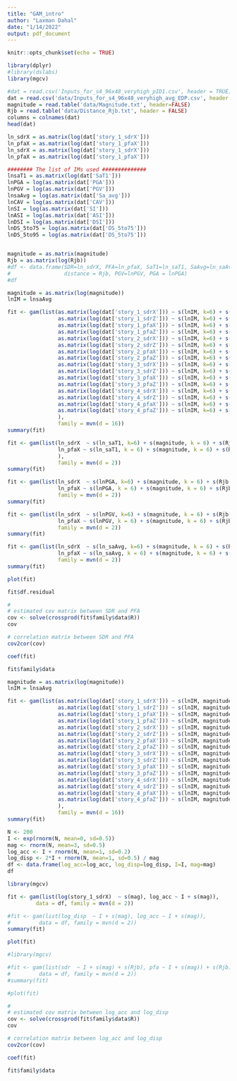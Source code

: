 ```yaml
---
title: "GAM_intro"
author: "Laxman Dahal"
date: "1/14/2022"
output: pdf_document
---
```


```r
knitr::opts_chunk$set(echo = TRUE)
```

```r
library(dplyr)
#library(dslabs)
library(mgcv)

```

```r
#dat = read.csv('Inputs_for_s4_96x48_veryhigh_pID1.csv', header = TRUE)
dat = read.csv('data/Inputs_for_s4_96x48_veryhigh_avg_EDP.csv', header = TRUE)
magnitude = read.table('data/Magnitude.txt', header=FALSE)
Rjb = read.table('data/Distance_Rjb.txt', header = FALSE)
columns = colnames(dat)
head(dat)
```


```r
ln_sdrX = as.matrix(log(dat['story_1_sdrX']))
ln_pfaX = as.matrix(log(dat['story_1_pfaX']))
ln_sdrX = as.matrix(log(dat['story_1_sdrX']))
ln_pfaX = as.matrix(log(dat['story_1_pfaX']))

######## The list of IMs used ##############
lnsaT1 = as.matrix(log(dat['SaT1']))
lnPGA = log(as.matrix(dat['PGA']))
lnPGV = log(as.matrix(dat['PGV']))
lnsaAvg = log(as.matrix(dat['Sa_avg']))
lnCAV = log(as.matrix(dat['CAV']))
lnSI = log(as.matrix(dat['SI']))
lnASI = log(as.matrix(dat['ASI']))
lnDSI = log(as.matrix(dat['DSI']))
lnDS_5to75 = log(as.matrix(dat['DS_5to75']))
lnDS_5to95 = log(as.matrix(dat['DS_5to75']))


magnitude = as.matrix(magnitude)
Rjb = as.matrix(log(Rjb))
#df <- data.frame(SDR=ln_sdrX, PFA=ln_pfaX, SaT1=ln_saT1, SaAvg=ln_saAvg, magnitude=magnitude, 
#                 distance = Rjb, PGV=lnPGV, PGA = lnPGA)
#df
```

```r
magnitude = as.matrix(log(magnitude))
lnIM = lnsaAvg

fit <- gam(list(as.matrix(log(dat['story_1_sdrX'])) ~ s(lnIM, k=6) + s(magnitude, k=6) + s(Rjb, k=6),
                as.matrix(log(dat['story_1_sdrZ'])) ~ s(lnIM, k=6) + s(magnitude, k=6) + s(Rjb, k=6),
                as.matrix(log(dat['story_1_pfaX'])) ~ s(lnIM, k=6) + s(magnitude, k=6) + s(Rjb, k=6),
                as.matrix(log(dat['story_1_pfaZ'])) ~ s(lnIM, k=6) + s(magnitude, k=6) + s(Rjb, k=6),
                as.matrix(log(dat['story_2_sdrX'])) ~ s(lnIM, k=6) + s(magnitude, k=6) + s(Rjb, k=6),
                as.matrix(log(dat['story_2_sdrZ'])) ~ s(lnIM, k=6) + s(magnitude, k=6) + s(Rjb, k=6),
                as.matrix(log(dat['story_2_pfaX'])) ~ s(lnIM, k=6) + s(magnitude, k=6) + s(Rjb, k=6),
                as.matrix(log(dat['story_2_pfaZ'])) ~ s(lnIM, k=6) + s(magnitude, k=6) + s(Rjb, k=6),
                as.matrix(log(dat['story_3_sdrX'])) ~ s(lnIM, k=6) + s(magnitude, k=6) + s(Rjb, k=6),
                as.matrix(log(dat['story_3_sdrZ'])) ~ s(lnIM, k=6) + s(magnitude, k=6) + s(Rjb, k=6),
                as.matrix(log(dat['story_3_pfaX'])) ~ s(lnIM, k=6) + s(magnitude, k=6) + s(Rjb, k=6),
                as.matrix(log(dat['story_3_pfaZ'])) ~ s(lnIM, k=6) + s(magnitude, k=6) + s(Rjb, k=6),
                as.matrix(log(dat['story_4_sdrX'])) ~ s(lnIM, k=6) + s(magnitude, k=6) + s(Rjb, k=6),
                as.matrix(log(dat['story_4_sdrZ'])) ~ s(lnIM, k=6) + s(magnitude, k=6) + s(Rjb, k=6), 
                as.matrix(log(dat['story_4_pfaX'])) ~ s(lnIM, k=6) + s(magnitude, k=6) + s(Rjb, k=6),
                as.matrix(log(dat['story_4_pfaZ'])) ~ s(lnIM, k=6) + s(magnitude, k=6) + s(Rjb, k=6)
                ),
                family = mvn(d = 16))
summary(fit)
```

```r

fit <- gam(list(ln_sdrX  ~ s(ln_saT1, k=6) + s(magnitude, k = 6) + s(Rjb, k = 6), 
                ln_pfaX ~ s(ln_saT1, k = 6) + s(magnitude, k = 6) + s(Rjb, k = 6)
                ),
                family = mvn(d = 2))
summary(fit)
```


```r


fit <- gam(list(ln_sdrX  ~ s(lnPGA, k=6) + s(magnitude, k = 6) + s(Rjb, k = 6), 
                ln_pfaX ~ s(lnPGA, k = 6) + s(magnitude, k = 6) + s(Rjb, k = 6)),
                family = mvn(d = 2))
summary(fit)
```

```r


fit <- gam(list(ln_sdrX  ~ s(lnPGV, k=6) + s(magnitude, k = 6) + s(Rjb, k = 6), 
                ln_pfaX ~ s(lnPGV, k = 6) + s(magnitude, k = 6) + s(Rjb, k = 6)),
                family = mvn(d = 2))
summary(fit)
```

```r


fit <- gam(list(ln_sdrX  ~ s(ln_saAvg, k=6) + s(magnitude, k = 6) + s(Rjb, k = 6), 
                ln_pfaX ~ s(ln_saAvg, k = 6) + s(magnitude, k = 6) + s(Rjb, k = 6)),
                family = mvn(d = 2))
summary(fit)
```


```r
plot(fit)
```

```r
fit$df.residual
```

```r
#
# estimated cov matrix between SDR and PFA
cov <- solve(crossprod(fit$family$data$R))
cov
```

```r
# correlation matrix between SDR and PFA
cov2cor(cov)
```


```r
coef(fit)
```


```r
fit$family$data
```

```r
magnitude = as.matrix(log(magnitude))
lnIM = lnsaAvg

fit <- gam(list(as.matrix(log(dat['story_1_sdrX'])) ~ s(lnIM, magnitude, k=6) + s(lnIM, Rjb, k=6),
                as.matrix(log(dat['story_1_sdrZ'])) ~ s(lnIM, magnitude, k=6) + s(lnIM, Rjb, k=6),
                as.matrix(log(dat['story_1_pfaX'])) ~ s(lnIM, magnitude, k=6) + s(lnIM, Rjb, k=6),
                as.matrix(log(dat['story_1_pfaZ'])) ~ s(lnIM, magnitude, k=6) + s(lnIM, Rjb, k=6),
                as.matrix(log(dat['story_2_sdrX'])) ~ s(lnIM, magnitude, k=6) + s(lnIM, Rjb, k=6),
                as.matrix(log(dat['story_2_sdrZ'])) ~ s(lnIM, magnitude, k=6) + s(lnIM, Rjb, k=6),
                as.matrix(log(dat['story_2_pfaX'])) ~ s(lnIM, magnitude, k=6) + s(lnIM, Rjb, k=6),
                as.matrix(log(dat['story_2_pfaZ'])) ~ s(lnIM, magnitude, k=6) + s(lnIM, Rjb, k=6),
                as.matrix(log(dat['story_3_sdrX'])) ~ s(lnIM, magnitude, k=6) + s(lnIM, Rjb, k=6),
                as.matrix(log(dat['story_3_sdrZ'])) ~ s(lnIM, magnitude, k=6) + s(lnIM, Rjb, k=6),
                as.matrix(log(dat['story_3_pfaX'])) ~ s(lnIM, magnitude, k=6) + s(lnIM, Rjb, k=6),
                as.matrix(log(dat['story_3_pfaZ'])) ~ s(lnIM, magnitude, k=6) + s(lnIM, Rjb, k=6),
                as.matrix(log(dat['story_4_sdrX'])) ~ s(lnIM, magnitude, k=6) + s(lnIM, Rjb, k=6),
                as.matrix(log(dat['story_4_sdrZ'])) ~ s(lnIM, magnitude, k=6) + s(lnIM, Rjb, k=6), 
                as.matrix(log(dat['story_4_pfaX'])) ~ s(lnIM, magnitude, k=6) + s(lnIM, Rjb, k=6),
                as.matrix(log(dat['story_4_pfaZ'])) ~ s(lnIM, magnitude, k=6) + s(lnIM, Rjb, k=6)
                ),
                family = mvn(d = 16))
summary(fit)
```



```r
N <- 200
I <- exp(rnorm(N, mean=0, sd=0.5))
mag <- rnorm(N, mean=3, sd=0.5)
log_acc <- I + rnorm(N, mean=1, sd=0.2)
log_disp <- 2*I + rnorm(N, mean=1, sd=0.5) / mag
df <- data.frame(log_acc=log_acc, log_disp=log_disp, I=I, mag=mag)
df
```

```r

library(mgcv)

fit <- gam(list(log(story_1_sdrX)  ~ s(mag), log_acc ~ I + s(mag)),
         data = df, family = mvn(d = 2))

#fit <- gam(list(log_disp  ~ I + s(mag), log_acc ~ I + s(mag)),
#         data = df, family = mvn(d = 2))
summary(fit)

plot(fit)
```

```r

#library(mgcv)

#fit <- gam(list(sdr  ~ I + s(mag) + s(Rjb), pfa ~ I + s(mag)) + s(Rjb),
#         data = df, family = mvn(d = 2))
#summary(fit)

#plot(fit)
```


```r
#
# estimated cov matrix between log_acc and log_disp
cov <- solve(crossprod(fit$family$data$R))
cov
```

```r
# correlation matrix between log_acc and log_disp
cov2cor(cov)
```


```r
coef(fit)
```


```r
fit$family$data
```


```r

```












